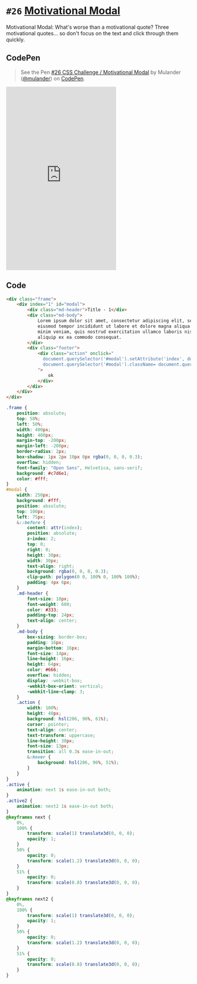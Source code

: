 
<Meta />

# `#26` [Motivational Modal](https://100dayscss.com/days/26/)

Motivational Modal: What&#x27;s worse than a motivational quote? Three motivational quotes... so don&#x27;t focus on the text and click through them quickly.

## CodePen

> See the Pen [#26 CSS Challenge / Motivational Modal](https://codepen.io/mulander/pen/NWeGggY)
by Mulander ([@mulander](https://codepen.io/mulander))
on [CodePen](https://codepen.io).

<iframe
  height="500"
  className="w-full my-10 bg-gray-200"
  scrolling="no"
  title="#26 CSS Challenge / Motivational Modal"
  src="https://codepen.io/mulander/embed/NWeGggY?default-tab=html%2Cresult"
  frameBorder="no"
  loading="lazy"
  allowtransparency="true"
  allowFullScreen={true}
>

</iframe>

## Code

```html
<div class="frame">
	<div index="1" id="modal">
		<div class="md-header">Title - 1</div>
		<div class="md-body">
			Lorem ipsum dolor sit amet, consectetur adipiscing elit, sed do
			eiusmod tempor incididunt ut labore et dolore magna aliqua. Ut enim ad
			minim veniam, quis nostrud exercitation ullamco laboris nisi ut
			aliquip ex ea commodo consequat.
		</div>
		<div class="footer">
			<div class="action" onclick="
              document.querySelector('#modal').setAttribute('index', document.querySelector('#modal').getAttribute('index') * 1 + 1);
              document.querySelector('#modal').className= document.querySelector('#modal').classList.contains('active') ? 'active2':'active'
            ">
				ok
			</div>
		</div>
	</div>
</div>
```

```css
.frame {
	position: absolute;
	top: 50%;
	left: 50%;
	width: 400px;
	height: 400px;
	margin-top: -200px;
	margin-left: -200px;
	border-radius: 2px;
	box-shadow: 1px 2px 10px 0px rgba(0, 0, 0, 0.3);
	overflow: hidden;
	font-family: "Open Sans", Helvetica, sans-serif;
	background: #c7d6e1;
	color: #fff;
}
#modal {
	width: 250px;
	background: #fff;
	position: absolute;
	top: 100px;
	left: 75px;
	&::before {
		content: attr(index);
		position: absolute;
		z-index: 2;
		top: 0;
		right: 0;
		height: 30px;
		width: 30px;
		text-align: right;
		background: rgba(0, 0, 0, 0.3);
		clip-path: polygon(0 0, 100% 0, 100% 100%);
		padding: 4px 6px;
	}
	.md-header {
		font-size: 18px;
		font-weight: 600;
		color: #333;
		padding-top: 24px;
		text-align: center;
	}
	.md-body {
		box-sizing: border-box;
		padding: 16px;
		margin-bottom: 16px;
		font-size: 14px;
		line-height: 16px;
		height: 64px;
		color: #666;
		overflow: hidden;
		display: -webkit-box;
		-webkit-box-orient: vertical;
		-webkit-line-clamp: 3;
	}
	.action {
		width: 100%;
		height: 40px;
		background: hsl(206, 96%, 61%);
		cursor: pointer;
		text-align: center;
		text-transform: uppercase;
		line-height: 38px;
		font-size: 13px;
		transition: all 0.3s ease-in-out;
		&:hover {
			background: hsl(206, 96%, 51%);
		}
	}
}
.active {
	animation: next 1s ease-in-out both;
}
.active2 {
	animation: next2 1s ease-in-out both;
}
@keyframes next {
	0%,
	100% {
		transform: scale(1) translate3d(0, 0, 0);
		opacity: 1;
	}
	50% {
		opacity: 0;
		transform: scale(1.2) translate3d(0, 0, 0);
	}
	51% {
		opacity: 0;
		transform: scale(0.8) translate3d(0, 0, 0);
	}
}
@keyframes next2 {
	0%,
	100% {
		transform: scale(1) translate3d(0, 0, 0);
		opacity: 1;
	}
	50% {
		opacity: 0;
		transform: scale(1.2) translate3d(0, 0, 0);
	}
	51% {
		opacity: 0;
		transform: scale(0.8) translate3d(0, 0, 0);
	}
}
```